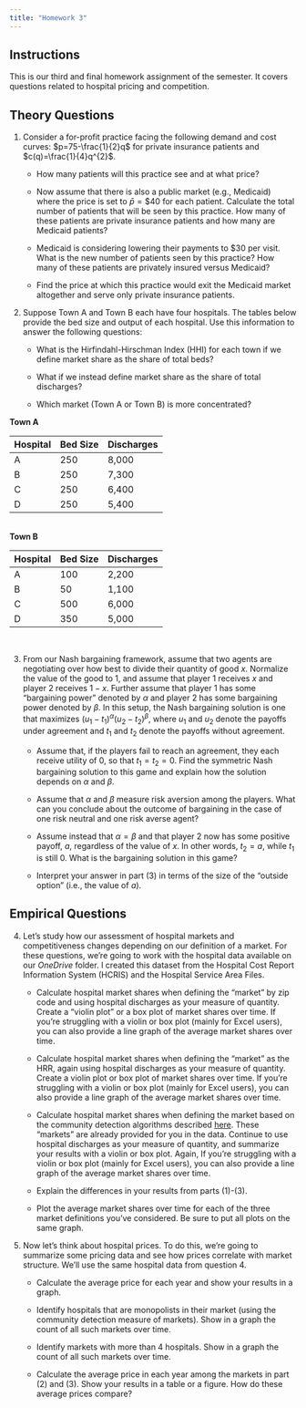 ```yaml
---
title: "Homework 3"
---
```


## Instructions
This is our third and final homework assignment of the semester. It covers questions related to hospital pricing and competition. 

## Theory Questions
1. Consider a for-profit practice facing the following demand and cost curves: $p=75-\frac{1}{2}q$ for private insurance patients and $c(q)=\frac{1}{4}q^{2}$.

    + How many patients will this practice see and at what price?
    
    + Now assume that there is also a public market (e.g., Medicaid) where the price is set to $\bar{p}=\$40$ for each patient. Calculate the total number of patients that will be seen by this practice. How many of these patients are private insurance patients and how many are Medicaid patients?
    
    + Medicaid is considering lowering their payments to $30 per visit. What is the new number of patients seen by this practice? How many of these patients are privately insured versus Medicaid?
    
    + Find the price at which this practice would exit the Medicaid market altogether and serve only private insurance patients.

2. Suppose Town A and Town B each have four hospitals. The tables below provide the bed size and output of each hospital. Use this information to answer the following questions:

    + What is the Hirfindahl-Hirschman Index (HHI) for each town if we define market share as the share of total beds? 
    
    + What if we instead define market share as the share of total discharges? 
    
    + Which market (Town A or Town B) is more concentrated?


<b>Town A</b><br>

 Hospital     | Bed Size | Discharges
 -------------| -------- | ---------
 A            | 250      | 8,000
 B            | 250      | 7,300
 C            | 250      | 6,400
 D            | 250      | 5,400
 
<br>
<b>Town B</b><br>

 Hospital     | Bed Size | Discharges
 -------------| -------- | ---------
 A            | 100      | 2,200
 B            |  50      | 1,100
 C            | 500      | 6,000
 D            | 350      | 5,000


<br> 



3. From our Nash bargaining framework, assume that two agents are negotiating over how best to divide their quantity of good $x$. Normalize the value of the good to 1, and assume that player 1 receives $x$ and player 2 receives $1-x$. Further assume that player 1 has some "bargaining power" denoted by $\alpha$ and player 2 has some bargaining power denoted by $\beta$. In this setup, the Nash bargaining solution is one that maximizes $(u_{1} - t_{1})^{\alpha}(u_{2}-t_{2})^{\beta}$, where $u_{1}$ and $u_{2}$ denote the payoffs under agreement and $t_{1}$ and $t_{2}$ denote the payoffs without agreement. 

    + Assume that, if the players fail to reach an agreement, they each receive utility of 0, so that $t_{1}=t_{2}=0$. Find the symmetric Nash bargaining solution to this game and explain how the solution depends on $\alpha$ and $\beta$.
    
    + Assume that $\alpha$ and $\beta$ measure risk aversion among the players. What can you conclude about the outcome of bargaining in the case of one risk neutral and one risk averse agent?
    
    + Assume instead that $\alpha=\beta$ and that player 2 now has some positive payoff, $a$, regardless of the value of $x$. In other words, $t_{2}=a$, while $t_{1}$ is still 0. What is the bargaining solution in this game?
    
    + Interpret your answer in part (3) in terms of the size of the "outside option" (i.e., the value of $a$).


## Empirical Questions
4. Let's study how our assessment of hospital markets and competitiveness changes depending on our definition of a market. For these questions, we're going to work with the hospital data available on our *OneDrive* folder. I created this dataset from the Hospital Cost Report Information System (HCRIS) and the Hospital Service Area Files.

    + Calculate hospital market shares when defining the "market" by zip code and using hospital discharges as your measure of quantity. Create a "violin plot" or a box plot of market shares over time. If you're struggling with a violin or box plot (mainly for Excel users), you can also provide a line graph of the average market shares over time.

    + Calculate hospital market shares when defining the "market" as the HRR, again using hospital discharges as your measure of quantity. Create a violin plot or box plot of market shares over time. If you're struggling with a violin or box plot (mainly for Excel users), you can also provide a line graph of the average market shares over time.

    + Calculate hospital market shares when defining the market based on the community detection algorithms described [here](https://github.com/graveja0/health-care-markets). These "markets" are already provided for you in the data. Continue to use hospital discharges as your measure of quantity, and summarize your results with a violin or box plot. Again, If you're struggling with a violin or box plot (mainly for Excel users), you can also provide a line graph of the average market shares over time.
    
    + Explain the differences in your results from parts (1)-(3).

    + Plot the average market shares over time for each of the three market definitions you've considered. Be sure to put all plots on the same graph.
    
    
5. Now let's think about hospital prices. To do this, we're going to summarize some pricing data and see how prices correlate with market structure. We'll use the same hospital data from question 4.

    + Calculate the average price for each year and show your results in a graph.
    
    + Identify hospitals that are monopolists in their market (using the community detection measure of markets). Show in a graph the count of all such markets over time.
    
    + Identify markets with more than 4 hospitals. Show in a graph the count of all such markets over time.
    
    + Calculate the average price in each year among the markets in part (2) and (3). Show your results in a table or a figure. How do these average prices compare?